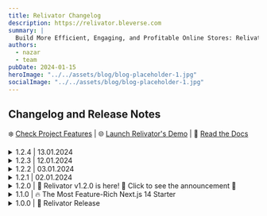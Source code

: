 ```yaml
---
title: Relivator Changelog
description: https://relivator.bleverse.com
summary: |
  Build More Efficient, Engaging, and Profitable Online Stores: Relivator Empowers Your eCommerce with the Power of Next.js
authors:
  - nazar
  - team
pubDate: 2024-01-15
heroImage: "../../assets/blog/blog-placeholder-1.jpg"
socialImage: "../../assets/blog/blog-placeholder-1.jpg"
---
```


## Changelog and Release Notes

❄️ [Check Project Features](https://github.com/blefnk/relivator#project-features-checklist) | 🌐 [Launch Relivator's Demo](https://relivator.bleverse.com) | 📖 [Read the Docs](https://docs.bleverse.com)

<details>
  <summary>1.2.4 | 13.01.2024</summary>

➤ [How to Install and Get Started](https://github.com/blefnk/relivator#readme)

**Commits:**

- [add i18n faq component and fix clerk dep issue](https://github.com/blefnk/relivator/commit/a7e5db0c2f9fc2319ec9f21192742d6819a3c8c6)
- [fix checkout page, add missing i18n strings, improve dx](https://github.com/blefnk/relivator/commit/ac67fd9bb89f860bfe6c3e8edf14d4aeb8383bbc)

[Visit release page to learn more...](https://github.com/blefnk/relivator/releases/1.2.4)

</details>

<details>
  <summary>1.2.3 | 12.01.2024</summary>

Just a small hotfix to improve the developer experience.

[Visit release page to learn more...](https://github.com/blefnk/relivator/releases/1.2.3)

</details>

<details>
  <summary>1.2.2 | 03.01.2024</summary>

1.2.2 brings ESLint Stylistic Plugin into your life. This will make your work with the project even more enjoyable.

Remember, Relivator is designed to be beginner-friendly, so quite a lot of ESLint options are turned off, just turn on what you need.

These turn-offs will be gradually eliminated as we move towards the massive 2.0.0, which will significantly raise the project's standards, being professional, will be even more convenient for beginners.

[Visit release page to learn more...](https://github.com/blefnk/relivator/releases/1.2.2)

</details>

<details>
  <summary>1.2.1 | 02.01.2024</summary>

This is quite a small update compared to all the past ones, but this one also deserves your attention. Now, updates will generally be smaller but will appear more frequently. Thanks to this, it will be possible to easily update forks and independent projects that use Relivator as their base.

Update v1.2.1 adds Chinese localization, and among other things, work has begun on the so-called token system, which will allow future versions to work with Figma design systems in an automated way. It will also help to make the styles in the project cleaner by significantly reducing the number of Tailwind classes. For this, Relivator now installs the wonderful package @tokenami, developed by @jjenzz; Jenna, thank you so much for this library!

p.s. 1.2.1 is the first commit to the Relivator repository that no longer contains an emoji at the beginning of its name. Thanks to this, contributors to Relivator/Reliverse will no longer have to spend time inventing a suitable emoji.

[Visit release page to learn more...](https://github.com/blefnk/relivator/releases/1.2.1)

</details>

<details>
  <summary>1.2.0 | 🎄 Relivator v1.2.0 is here! 🥳 Click to see the announcement 🎁</summary>

_Relivator 1.2.0 is already here! I, [@blefnk Nazarii Korniienko](https://github.com/blefnk), am thrilled to wrap up this year 2023, proudly presenting this release to the OSS community! So, the result of over two months of hard work is finally here!_

In this version, significant attention was focused on stability, security, performance optimization, and a substantial improvements in design—both visually, UX, and the logic of how the app works. A lot was really done, too much to list everything! Be sure to install it and check it out for yourself!

By the way, you can now enjoy a finely-tuned ESLint Flat Config! Also, it's worth noting that Clerk, since version 1.1.0, is no longer considered deprecated in the Relivator project. Thanks to 1.2.0, Clerk now works seamlessly with an easy switch to NextAuth.js when needed, all on the fly. Plus, full support for Turbopack (next dev --turbo) is finally here, even for next-intl!

As for next-intl, finally, we can now enjoy internationalization that works not only on the client-side but also on the server! Only the 404 page has client-side i18n messages, all other pages and components use i18n as server-first. And this is really cool!

Many unique solutions have been implemented in this new version. Moreover, using Relivator from this version, you have the opportunity to try out the alpha version of our unique Code-First/No-Code Builder system for React pages and components (which will appear in Reliverse CMS in the future). Just visit the Admin page while in the development environment and enjoy.

If you have already used Relivator before, please pay attention, this is very important! Be sure to check the updated .env.example file and update your .env file accordingly.

As a small teaser/spoiler, for Relivator 1.3.0, even more improvements in visual design and UX are planned; 1.4.0 will come with a magical CLI implementation, allowing you to quickly obtain only the necessary features and dependencies for your app (even automated updates and the ability to add other functions and packages to an already installed app); 1.5.0 will undergo a full code refactoring that will meet all the best standards and practices; 1.6.0-2.0.0+ versions, apart from many other things, will receive most of the items currently unchecked in the Roadmap (located in the project's README.md). It's going to be incredible!

So, install this new version of Relivator 1.2.0 and appreciate the multitude of incredible features, and freely use it in your own projects today. Please use your preferred feedback channels to share your thoughts on Relivator 1.2.0 and what you would like to see in future releases.

Don't forget to also check out the significantly updated README.md, it's worth it.

Enjoy! ❄️☃️ Merry Christmas and Happy New Year 2024! 🎇🥳

</details>

<details>
  <summary>1.1.0 | 🔥 The Most Feature-Rich Next.js 14 Starter</summary>

Here it is! Relivator has been updated to version 1.1.0!

**Now it's even more feature-rich, with cleaner code, and a more stable Next.js starter.**

Ever dreamed of having both MySQL/PostgreSQL and Clerk/NextAuth.js in one project with the ability to switch on the fly? And even if you hadn't thought about it – now it's possible. Mix and match at will – even more possibilities for on-the-fly switching are coming soon in the next releases of Relivator.

Among many other new and fixed things, Stripe is now fully functional and comes with extensive docs in the form of comments within the relevant files.

`Please star this repository` to show your support! Thank you to everyone who has shown interest in this project!

Please check out the updated list of project features in the project's README. Enjoy and please share your feedback!

[Visit release page to learn more...](https://github.com/blefnk/relivator/releases/1.1.0)

</details>

<details>
  <summary>1.0.0 | 🎉 Relivator Release</summary>

How to Install and Get Started? Please visit [the project's README](https://github.com/blefnk/relivator#readme), where you can always find up-to-date information about the project and how to install it easily.

[Visit release page to learn more...](https://github.com/blefnk/relivator/releases/1.0.0)

</details>
